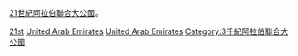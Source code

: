 [[21世紀|21世紀]][[阿拉伯聯合大公國|阿拉伯聯合大公國]]。

[[Category:各世紀阿拉伯聯合大公國|21st]]
[[Category:21世紀各國|United Arab Emirates]]
[[Category:21世紀亞洲|United Arab Emirates]]
[[Category:3千紀阿拉伯聯合大公國|Category:3千紀阿拉伯聯合大公國]]